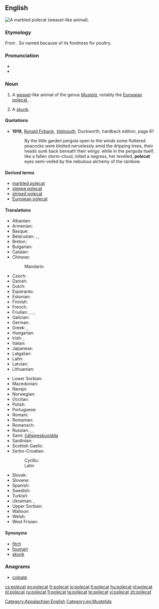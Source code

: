 ==English==
[[Image:Marbled polecat.jpg|thumb|right|A [[marbled polecat]] (weasel-like animal).]]
{{wikipedia}}

===Etymology===
From {{etyl|frm}} {{term|pole||hen|lang=frm}} {{compound||cat}}. So named because of its fondness for poultry.

===Pronunciation===
* {{IPA|/ˈpɑlkæt/}}
* {{IPA|/ˈpəʊlkæt/}}

===Noun===
{{en-noun}}

# A [[weasel]]-like animal of the genus ''[[Mustela]]'', notably the [[European polecat]], {{taxlink|Mustela putorius|species}}.
# {{US|dialect}} A [[skunk]].

====Quotations====
* '''1919,''' [[w:Ronald Firbank|Ronald Firbank]], ''[[w:Valmouth|Valmouth]]'', Duckworth, hardback edition, page 61
*: By the little garden pergola open to the winds some fluttered peacocks were blotted nervelessly amid the dripping trees, their heads sunk back beneath their wings: while in the pergoda itself, like a fallen storm-cloud, lolled a negress, her levelled, '''polecat''' eyes semi-veiled by the nebulous alchemy of the rainbow.

====Derived terms====
* [[marbled polecat]]
* [[steppe polecat]]
* [[striped polecat]]
* [[European polecat]]

====Translations====
{{trans-top|''Mustela putorius''}}
* Albanian: {{t-|sq|qelbësi}}
* Armenian: {{t-|hy|ժանտաքիս|tr=žantak'is}}
* Basque: {{t-|eu|ipurtats}}
* Belarusian: {{t-|be|тхор лясны}}, {{t-|be|тхор чорны}}, {{t|be|тхор|m|tr=txor|sc=Cyrl}}
* Breton: {{t-|br|pudask}}
* Bulgarian: {{t+|bg|прът|tr=prăt|f}}
* Catalan: {{t+|ca|turó}}
* Chinese:
*: Mandarin: {{t|cmn|艾虎|tr=àihǔ|sc=Hani}}
* Czech: {{t+|cs|tchoř|m}}
* Danish: {{t-|da|ilder}}
* Dutch: {{t+|nl|bunzing|m}}
* Esperanto: {{t-|eo|putoro}}
* Estonian: {{t-|et|tuhkur}}
* Finnish: {{t+|fi|hilleri}}
* French: {{t+|fr|putois|m}}
* Friulian: {{tø|fur|puçul}}, {{tø|fur|pufe}}, {{tø|fur|pudîs}}, {{tø|fur|spuç}}
* Galician: {{t+|gl|tourón}}
* German: {{t+|de|Iltis|m}}
* Greek: {{t-|el|οζοϊκτίς|tr=ozoïktís}}, {{t-|el|βρωμοκούναβο|tr=vromokoùnavo}}
* Hungarian: {{t+|hu|görény}}
* Irish: {{t-|ga|cat coille|m}}, {{t-|ga|toghán|m}}
* Italian: {{t-|it|puzzola|f}}
* Japanese: {{t|ja|ヨーロッパケナガイタチ|tr=Yōroppa kenagaitachi|sc=Jpan}}
* Latgalian: {{tø|ltg|saskys|m}}
* Latin: {{t-|la|mustella}}
* Latvian: {{t-|lv|sesks}}
* Lithuanian: {{t+|lt|šeškas}}
{{trans-mid}}
* Lower Sorbian: {{tø|dsb|twoŕ}}
* Macedonian: {{t-|mk|обичен твор|tr=običen tvor}}
* Navajo: {{tø|nv|tó wónaanídę́ę́ʼ dlǫ́ʼii}}
* Norwegian: {{t-|no|ilder}}
* Occitan: {{t-|oc|catpudre}}
* Polish: {{t+|pl|tchórz}}
* Portuguese: {{t-|pt|toirão}}
* Romani: {{tø|rom|mutsa-kandini|f}}
* Romanian: {{t-|ro|dihor}}
* Romansch: {{t-|rm|telpi}}
* Russian: {{t+|ru|хорёк|tr=xorjók|m}}, {{t+|ru|хорь|m|tr=xor'}}, {{t|ru|хорь чёрный|m|tr=xorʹ čórnyj|sc=Cyrl}}
* Sami: [[čáhppesbuoidda]]<!--sic, Sami is several languages-->
* Sardinian: {{t-|sc|pùtzola}}
* Scottish Gaelic: {{t-|gd|feòcallan}}
* Serbo-Croatian:
*: Cyrillic: {{t-|sh|твор|m|sc=Cyrl}}
*: Latin {{t-|sh|tvor|m|sc=Latn}}
* Slovak: {{t-|sk|tchor obyčajný}}
* Slovene: {{t+|sl|dihur|m}}
* Spanish: {{t-|es|turón|m}}
* Swedish: {{t+|sv|iller}}
* Turkish: {{t+|tr|kokarca}}
* Ukrainian: {{t-|uk|тхiр лiсовий|tr=txir lisovyj}}, {{t-|uk|тхiр чорний|tr=txir čornyj}}
* Upper Sorbian: {{t-|hsb|tchór}}
* Walloon: {{t+|wa|vexhåd}}
* Welsh: {{t-|cy|ffwlbart}}
* West Frisian: {{t-|fy|murd}}
{{trans-bottom}}

{{trans-see|skunk}}

====Synonyms====
* [[fitch]]
* [[foumart]]
* [[skunk]] {{qualifier|US, regional}}

===Anagrams===
* [[colpate#English|colpate]]

[[Category:Appalachian English]]
[[Category:en:Mustelids]]

[[cs:polecat]]
[[eo:polecat]]
[[fr:polecat]]
[[io:polecat]]
[[lt:polecat]]
[[hu:polecat]]
[[nl:polecat]]
[[pl:polecat]]
[[ru:polecat]]
[[fi:polecat]]
[[ta:polecat]]
[[te:polecat]]
[[vi:polecat]]
[[zh:polecat]]